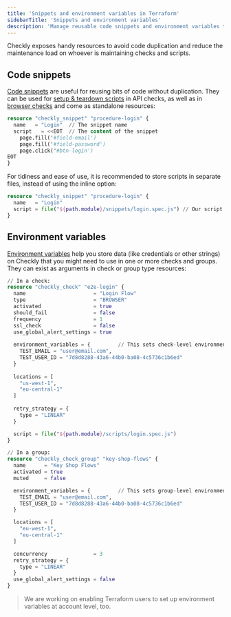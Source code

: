 ```yaml
---
title: 'Snippets and environment variables in Terraform'
sidebarTitle: 'Snippets and environment variables'
description: 'Manage reusable code snippets and environment variables to reduce duplication in your monitoring setup'
---
```


Checkly exposes handy resources to avoid code duplication and reduce the maintenance load on whoever is maintaining checks and scripts.

## Code snippets

[Code snippets](/docs/browser-checks/partials-code-snippets/) are useful for reusing bits of code without duplication. They can be used for [setup & teardown scripts](/docs/api-checks/setup-teardown-scripts/#reusable-code-snippets) in API checks, as well as in [browser checks](/docs/browser-checks/partials-code-snippets/) and come as standalone resources:

```terraform
resource "checkly_snippet" "procedure-login" {
  name   = "Login"  // The snippet name
  script   = <<EOT  // The content of the snippet
    page.fill('#field-email')
    page.fill('#field-password')
    page.click('#btn-login')
EOT
}
```

For tidiness and ease of use, it is recommended to store scripts in separate files, instead of using the inline option:

```terraform
resource "checkly_snippet" "procedure-login" {
  name   = "Login"
  script = file("${path.module}/snippets/login.spec.js") // Our script is contained in this file
}
```

## Environment variables

[Environment variables](/docs/browser-checks/variables/) help you store data (like credentials or other strings) on Checkly that you might need to use in one or more checks and groups. They can exist as arguments in check or group type resources:

```terraform
// In a check:
resource "checkly_check" "e2e-login" {
  name                      = "Login Flow"
  type                      = "BROWSER"
  activated                 = true
  should_fail               = false
  frequency                 = 1
  ssl_check                 = false
  use_global_alert_settings = true
  
  environment_variables = {         // This sets check-level environment variables
    TEST_EMAIL = "user@email.com",
    TEST_USER_ID = "7d8d8288-43a6-44b0-ba08-4c5736c1b6ed"
  }
  
  locations = [
    "us-west-1",
    "eu-central-1"
  ]
  
  retry_strategy = {
    type = "LINEAR"
  }

  script = file("${path.module}/scripts/login.spec.js")
}

// In a group:
resource "checkly_check_group" "key-shop-flows" {
  name      = "Key Shop Flows"
  activated = true
  muted     = false

  environment_variables = {         // This sets group-level environment variables
    TEST_EMAIL = "user@email.com",
    TEST_USER_ID = "7d8d8288-43a6-44b0-ba08-4c5736c1b6ed"
  }

  locations = [
    "eu-west-1",
    "eu-central-1"
  ]

  concurrency               = 3
  retry_strategy = {
    type = "LINEAR"
  }
  use_global_alert_settings = false
}
```

> We are working on enabling Terraform users to set up environment variables at account level, too.
